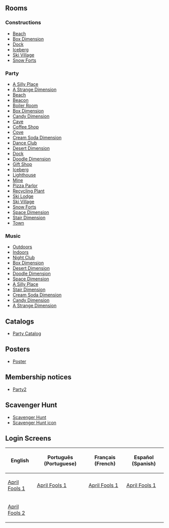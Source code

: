 

==Rooms==
===Constructions===
*[[Media:BeachConstructionAprilFoolsParty2011.swf|Beach]]
*[[Media:BoxDimensionConstructionAprilFoolsParty2011.swf|Box Dimension]]
*[[Media:DockCostructionAprilFoolsParty2011.swf|Dock]]
*[[Media:IceBergConstructionAprilFoolsParty2011.swf|Iceberg]]
*[[Media:SkiVillageCostructionAprilFoolsParty2011.swf|Ski Village]]
*[[Media:SnowFortsContructionAprilFoolsParty2011.swf|Snow Forts]]

===Party===
*[[Media:AprilFools'Party2011Party6.swf|A Silly Place]]
*[[Media:AprilFools'Party2011Party8.swf|A Strange Dimension]]
*[[Media:AprilFools'Party2011Beach.swf|Beach]]
*[[Media:AprilFools'Party2011Beacon.swf|Beacon]]
*[[Media:AprilFools'Party2011Boiler.swf|Boiler Room]]
*[[Media:AprilFools'Party2011Boxdimension.swf|Box Dimension]]
*[[Media:AprilFools'Party2011Party4.swf|Candy Dimension]]
*[[Media:AprilFools'Party2011Cave.swf|Cave]]
*[[Media:AprilFools'Party2011Coffee.swf|Coffee Shop]]
*[[Media:AprilFools'Party2011Cove.swf|Cove]]
*[[Media:AprilFools'Party2011Party5.swf|Cream Soda Dimension]]
*[[Media:AprilFools'Party2011Dance.swf|Dance Club]]
*[[Media:AprilFools'Party2011Party1.swf|Desert Dimension]]
*[[Media:AprilFools'Party2011Dock.swf|Dock]]
*[[Media:AprilFools'Party2011Party7.swf|Doodle Dimension]]
*[[Media:AprilFools'Party2011Shop.swf|Gift Shop]]
*[[Media:AprilFools'Party2011Berg.swf|Iceberg]]
*[[Media:AprilFools'Party2011Light.swf|Lighthouse]]
*[[Media:AprilFools'Party2011Mine.swf|Mine]]
*[[Media:AprilFools'Party2011Pizza.swf|Pizza Parlor]]
*[[Media:AprilFools'Party2011Eco.swf|Recycling Plant]]
*[[Media:AprilFools'Party2011Lodge.swf|Ski Lodge]]
*[[Media:AprilFools'Party2011Village.swf|Ski Village]]
*[[Media:AprilFools'Party2011Forts.swf|Snow Forts]]
*[[Media:AprilFools'Party2011Party3.swf|Space Dimension]]
*[[Media:AprilFools'Party2011Party2.swf|Stair Dimension]]
*[[Media:RoomsTown-AprilFoolsParty2011.swf|Town]]

===Music===
*[[Media:Music232.swf|Outdoors]]
*[[Media:Music201.swf|Indoors]]
*[[Media:Music231.swf|Night Club]]
*[[Media:Music264.swf|Box Dimension]]
*[[Media:Music229.swf|Desert Dimension]]
*[[Media:Music220.swf|Doodle Dimension]]
*[[Media:Music265.swf|Space Dimension]]
*[[Media:Music209.swf|A Silly Place]]
*[[Media:Music307.swf|Stair Dimension]]
*[[Media:Music208.swf|Cream Soda Dimension]]
*[[Media:Music215.swf|Candy Dimension]]
*[[Media:Music11.swf|A Strange Dimension]]

==Catalogs==
*[[Media:AprilFoolsParty2011PartyCatalog.swf|Party Catalog]]

==Posters==
*[[Media:AprilFools'Party2011Poster.swf|Poster]]

==Membership notices==
*[[Media:AprilFools'Party2011MembershipParty2.swf|Party2]]

==Scavenger Hunt==
*[[Media:AprilFools'Party2011Scavenger_hunt.swf|Scavenger Hunt]]
*[[Media:AprilFools'Party2011Scavenger hunt icon.swf|Scavenger Hunt icon]]

==Login Screens==
{|class="wikitable" border="1"
!English!!Português (Portuguese)!!Français (French)!!Español (Spanish)
|-
|[[Media:LoginAprilFools2011.swf|April Fools 1]]||[[Media:PTLoginAprilFools2011.swf|April Fools 1]]||[[Media:FRLoginAprilFools2011.swf|April Fools 1]]||[[Media:ESLoginAprilFools2011.swf|April Fools 1]]
|-
|[[Media:LoginAprilfools2.swf|April Fools 2]]||{{N/a}}||{{N/a}}||{{N/a}}
|}
{{Parties}}

